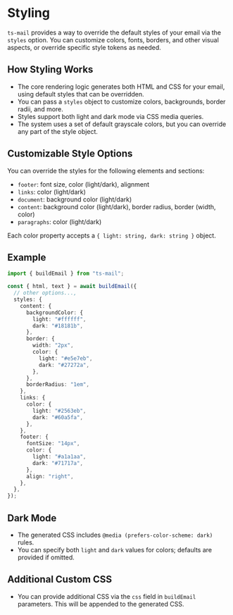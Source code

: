 # Styling

`ts-mail` provides a way to override the default styles of your email via the `styles` option. You can customize colors, fonts, borders, and other visual aspects, or override specific style tokens as needed.

## How Styling Works

- The core rendering logic generates both HTML and CSS for your email, using default styles that can be overridden.
- You can pass a `styles` object to customize colors, backgrounds, border radii, and more.
- Styles support both light and dark mode via CSS media queries.
- The system uses a set of default grayscale colors, but you can override any part of the style object.

## Customizable Style Options

You can override the styles for the following elements and sections:

- `footer`: font size, color (light/dark), alignment
- `links`: color (light/dark)
- `document`: background color (light/dark)
- `content`: background color (light/dark), border radius, border (width, color)
- `paragraphs`: color (light/dark)

Each color property accepts a `{ light: string, dark: string }` object.

## Example

```ts
import { buildEmail } from "ts-mail";

const { html, text } = await buildEmail({
  // other options...,
  styles: {
    content: {
      backgroundColor: {
        light: "#ffffff",
        dark: "#18181b",
      },
      border: {
        width: "2px",
        color: {
          light: "#e5e7eb",
          dark: "#27272a",
        },
      },
      borderRadius: "1em",
    },
    links: {
      color: {
        light: "#2563eb",
        dark: "#60a5fa",
      },
    },
    footer: {
      fontSize: "14px",
      color: {
        light: "#a1a1aa",
        dark: "#71717a",
      },
      align: "right",
    },
  },
});
```

## Dark Mode

- The generated CSS includes `@media (prefers-color-scheme: dark)` rules.
- You can specify both `light` and `dark` values for colors; defaults are provided if omitted.

## Additional Custom CSS

- You can provide additional CSS via the `css` field in `buildEmail` parameters. This will be appended to the generated CSS.
